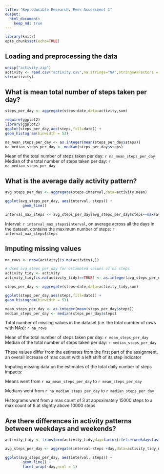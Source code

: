```yaml
---
title: "Reproducible Research: Peer Assessment 1"
output: 
  html_document:
    keep_md: true
---
```


```r
library(knitr)
opts_chunk$set(echo=TRUE)
```

## Loading and preprocessing the data
```r
unzip("activity.zip")
activity <- read.csv("activity.csv",na.strings="NA",stringsAsFactors = FALSE)
str(activity)
```


## What is mean total number of steps taken per day?
```r
steps_per_day <- aggregate(steps~date,data=activity,sum)

require(ggplot2)
library(ggplot2)
ggplot(steps_per_day,aes(steps,fill=date)) +
geom_histogram(binwidth = 53)

na_mean_steps_per_day <- as.integer(mean(steps_per_day$steps))
na_median_steps_per_day <- median(steps_per_day$steps)
```
Mean of the total number of steps taken per day: `r na_mean_steps_per_day`  
Median of the total number of steps taken per day: `r na_median_steps_per_day`  


## What is the average daily activity pattern?
```r
avg_steps_per_day <- aggregate(steps~interval,data=activity,mean)

ggplot(avg_steps_per_day, aes(interval, steps)) + 
        geom_line()

interval_max_steps <- avg_steps_per_day[avg_steps_per_day$steps==max(avg_steps_per_day$steps),]
```

Interval: `r interval_max_steps$interval`, on average across all the days in the dataset, contains the maximum number of steps: `r interval_max_steps$steps`


## Imputing missing values
```r
na_rows <- nrow(activity[is.na(activity),])

# Used avg_steps_per_day for estimated values of na steps
activity_tidy <- activity
activity_tidy[is.na(activity_tidy)==TRUE] <- as.integer(avg_steps_per_day$steps)

steps_per_day <- aggregate(steps~date,data=activity_tidy,sum)

ggplot(steps_per_day,aes(steps,fill=date)) +
geom_histogram(binwidth = 53)

mean_steps_per_day <- as.integer(mean(steps_per_day$steps))
median_steps_per_day <- median(steps_per_day$steps)
```


Total number of missing values in the dataset (i.e. the total number of rows with NAs): `r na_rows`

Mean of the total number of steps taken per day: `r mean_steps_per_day`  
Median of the total number of steps taken per day: `r median_steps_per_day`  

These values differ from the estimates from the first part of the assignment, an overall increase of max count with a left shift of its step indicator

Imputing missing data on the estimates of the total daily number of steps impacts:

Means went from `r na_mean_steps_per_day` to `r mean_steps_per_day`

Medians went from `r na_median_steps_per_day` to `r median_steps_per_day`

Histograms went from a max count of 3 at appoximately 15000 steps to a max count of 8 at slightly above 10000 steps


## Are there differences in activity patterns between weekdays and weekends?
```r
activity_tidy <- transform(activity_tidy,day=factor(ifelse(weekdays(as.Date(activity_tidy$date), abbreviate = FALSE) %in% c("Saturday","Sunday"),"weekend","weekday")))

avg_steps_per_day <- aggregate(interval~steps +day,data=activity_tidy,mean)

ggplot(avg_steps_per_day, aes(interval, steps)) + 
        geom_line() +
        facet_wrap(~day,ncol = 1)
```
